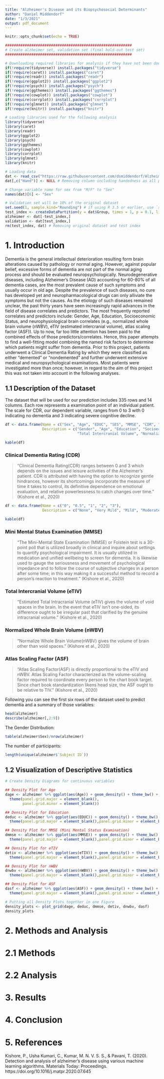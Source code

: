 ```yaml
---
title: "Alzheimer's Disease and its Biopsychosocial Determinants"
author: "Daniel Middendorf"
date: "1/3/2021"
output: pdf_document
---
```


```r
knitr::opts_chunk$set(echo = TRUE)
```

```r
##########################################################
# Create alzheimer set, validation set (final hold-out test set)
##########################################################

# Downloading required libraries for analysis if they have not been downloaded yet
if(!require(tidyverse)) install.packages("tidyverse")
if(!require(caret)) install.packages("caret")
if(!require(readr)) install.packages("readr")
if(!require(ggplot2)) install.packages("ggplot2")
if(!require(psych)) install.packages("psych")
if(!require(ggthemes)) install.packages("ggthemes")
if(!require(cowplot)) install.packages("cowplot")
if(!require(corrplot)) install.packages("corrplot")
if(!require(glmnet)) install.packages("glmnet")
if(!require(knitr)) install.packages("knitr")

# Loading libraries used for the following analysis
library(tidyverse)
library(caret)
library(readr)
library(ggplot2)
library(psych)
library(ggthemes)
library(cowplot)
library(corrplot)
library(glmnet)
library(knitr)

# Loading data 
dat <- read_csv("https://raw.githubusercontent.com/dsmiddendorf/Alzheimers-Disease-Capstone-Project/main/oasis_longitudinal.csv")
dat[,c("Hand")] <- NULL # Removing column including handedness as all participants were dextrals

# Change variable name for sex from "M/F" to "Sex"
names(dat)[6] <- "Sex" 

# Validation set will be 10% of the original dataset
set.seed(1, sample.kind="Rounding") # if using R 3.5 or earlier, use `set.seed(1)`
test_index <- createDataPartition(y = dat$Group, times = 1, p = 0.1, list = FALSE)
alzheimer <- dat[-test_index,]
validation <- dat[test_index,]
rm(test_index, dat) # Removing original dataset and test index
```

# 1. Introduction
Dementia is the general intellectual deterioration resulting form brain alterations caused by pathology or normal aging. However, against popular belief, excessive forms of dementia are not part of the normal aging process and should be evaluated neuropsychologically. Neurodegenerative diseases, including Alzheimer's Disease (AD) accounting for 60-80% of all dementia cases, are the most prevalent cause of such symptoms and usually occur in old age. Despite the prevalence of such diseases, no cure has developed yet and neuropharmacological drugs can only alliviate the symptoms but not the causes. As the etiology of such diseases remained unclear, the past thirty years have seen increasingly rapid advances in the field of disease correlates and predictors. The most frequently reported correlates and predictors include: Gender, Age, Education, Socioeconomic Status, and neurophysiological brain correlates (e.g., normalized whole brain volume (nWBV), eTIV (estimated intercranial volume), atlas scaling factor (ASF)). Up to now, far too little attention has been paid to the combined effects of those predictors/correlates. Hence, this paper attempts to find a well-fitting model combining the named risk factors to determine which patients might suffer from dementia. Prior to this project, patients underwent a Clinical Dementia Rating by which they were classified as either "demented" or "nondemented" and further underwent extensive medical and neuropsychological examinations. Most patients were investigated more than once; however, in regard to the aim of this project this was not taken into account in the following analyses.


## 1.1 Description of the Dataset
The dataset that will be used for our prediction includes 335 rows and 14 columns. Each row represents a examination point of an individual patient. The scale for CDR, our dependent variable, ranges from 0 to 3 with 0 indicating no dementia and 3 indicating severe cognitive decline. 

```r
df <- data.frame(Name = c("Sex", "Age", "EDUC", "SES", "MMSE", "CDR", "eTIV", "nWBV", "ASF"),
                 Description = c("Gender", "Age", "Education", "Socioeconomic Status", "Mini Mental Status Examination", "Clinical Dementia Rating",
                                 "Total Intercranial Volume", "Normalized Whole Brain Volume", "Atlas Scaling Factor"))

kable(df)
```


### Clinical Dementia Rating (CDR)
>"Clinical Dementia Rating(CDR) ranges between 0 and 3 which
depends on the issues and leisure activities of the Alzheimer’s
patient. CDR is attributed with having the option to recognize
gentle hindrances, however its shortcomings incorporate the
measure of time it takes to control, its definitive dependence
on emotional evaluation, and relative powerlessness to catch
changes over time." (Kishore et al., 2020)

```r
df <- data.frame(Name = c("0", "0.5", "1", "2", "3"),
                 Description = c("None", "Very Mild", "Mild", "Moderate", "Severe"))

kable(df)
```


### Mini Mental Status Examination (MMSE)
> "The Mini-Mental State Examination (MMSE) or Folstein test is a
30-point poll that is utilized broadly in clinical and inquire about
settings to quantify psychological impairment. It is usually utilized
in medication and unified wellbeing to screen for dementia. It is
likewise used to gauge the seriousness and movement of psychological
impedance and to follow the course of subjective changes
in a person after some time; in this way making it a successful
method to record a person’s reaction to treatment." (Kishore et al., 2020)

### Total Intercranial Volume (eTIV)

> "Estimated Total Intracranial Volume (eTIV) gives the volume of
void spaces in the brain. In the event that eTIV isn’t one-sided, its
difference ought to be irregular past that clarified by the genuine
intracranial volume." (Kishore et al., 2020)

### Normalized Whole Brain Volume (nWBV)
> "Normalize Whole Brain Volume(nWBV) gives the volume of
brain other than void spaces." (Kishore et al., 2020)

### Atlas Scaling Factor (ASF)
> "Atlas Scaling Factor(ASF) is directly proportional to the eTIV and
nWBV. Atlas Scaling Factor characterized as the volume-scaling
factor required to coordinate every person to the chart book target.
Since chart book standardization likens head size, the ASF ought to
be relative to TIV." (Kishore et al., 2020)



Following you can see the first six rows of the dataset used to predict dementia and a summary of those variables:

```r
head(alzheimer)
describe(alzheimer[,2:9])
```

The Gender Distribution:
```r
table(alzheimer$Sex)/nrow(alzheimer)
```

The number of participants:
```r
length(unique(alzheimer$`Subject ID`))
```

## 1.2 Visualization of Descriptive Statistics

```r
# Create Density Diagrams for continuous variables

## Density Plot for Age
dage <- alzheimer %>% ggplot(aes(Age)) + geom_density() + theme_bw() +
  theme(panel.grid.major = element_blank(),
        panel.grid.minor = element_blank())

## Density Plot for Education
deduc <- alzheimer %>% ggplot(aes(EDUC)) + geom_density() + theme_bw() +
  theme(panel.grid.major = element_blank(),panel.grid.minor = element_blank())

## Density Plot for MMSE (Mini Mental Status Examination)
dmmse <- alzheimer %>% ggplot(aes(MMSE)) + geom_density() + theme_bw() +
  theme(panel.grid.major = element_blank(),panel.grid.minor = element_blank())

## Density Plot for eTIV
detiv <- alzheimer %>% ggplot(aes(eTIV)) + geom_density() + theme_bw() +
  theme(panel.grid.major = element_blank(),panel.grid.minor = element_blank())

## Density Plot for nWBV
dnwbv <- alzheimer %>% ggplot(aes(nWBV)) + geom_density() + theme_bw() +
  theme(panel.grid.major = element_blank(),panel.grid.minor = element_blank())

## Density Plot for ASF
dasf <- alzheimer %>% ggplot(aes(ASF)) + geom_density() + theme_bw() +
  theme(panel.grid.major = element_blank(),panel.grid.minor = element_blank())

# Putting all Density Plots together in one Figure
density_plots <- plot_grid(dage, deduc, dmmse, detiv, dnwbv, dasf)
density_plots
```

# 2. Methods and Analysis



# 2.1 Methods

# 2.2 Analysis

# 3. Results

# 4. Conclusion

# 5. References
Kishore, P., Usha Kumari, C., Kumar, M. N. V. S. S., & Pavani, T. (2020). Detection and analysis of alzheimer’s disease using various machine learning algorithms. Materials Today: Proceedings. https://doi.org/10.1016/j.matpr.2020.07.645
